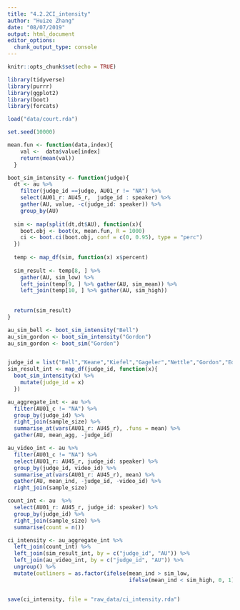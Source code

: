 ```yaml
---
title: "4.2.2CI_intensity"
author: "Huize Zhang"
date: "08/07/2019"
output: html_document
editor_options: 
  chunk_output_type: console
---
```


```r
knitr::opts_chunk$set(echo = TRUE)
```

```r
library(tidyverse)
library(purrr)
library(ggplot2)
library(boot)
library(forcats)

load("data/court.rda")
```


```r

set.seed(10000)

mean.fun <- function(data,index){
    val <-  data$value[index] 
    return(mean(val))
  }

boot_sim_intensity <- function(judge){
  dt <- au %>% 
    filter(judge_id ==judge, AU01_r != "NA") %>% 
    select(AU01_r: AU45_r,  judge_id : speaker) %>% 
    gather(AU, value, -c(judge_id: speaker)) %>% 
    group_by(AU) 
    
  sim <- map(split(dt,dt$AU), function(x){
    boot.obj <- boot(x, mean.fun, R = 1000)
    ci <- boot.ci(boot.obj, conf = c(0, 0.95), type = "perc")
  })
  
  temp <- map_df(sim, function(x) x$percent)
  
  sim_result <- temp[8, ] %>% 
    gather(AU, sim_low) %>% 
    left_join(temp[9, ] %>% gather(AU, sim_mean)) %>% 
    left_join(temp[10, ] %>% gather(AU, sim_high)) 
  
 
  return(sim_result)
}

au_sim_bell <- boot_sim_intensity("Bell")
au_sim_gordon <- boot_sim_intensity("Gordon") 
au_sim_gordon <- boot_sim("Gordon") 


judge_id = list("Bell","Keane","Kiefel","Gageler","Nettle","Gordon","Edelman")
sim_result_int <- map_df(judge_id, function(x){
  boot_sim_intensity(x) %>% 
    mutate(judge_id = x)
  })


```

```r
au_aggregate_int <- au %>% 
  filter(AU01_c != "NA") %>% 
  group_by(judge_id) %>% 
  right_join(sample_size) %>% 
  summarise_at(vars(AU01_r: AU45_r), .funs = mean) %>% 
  gather(AU, mean_agg, -judge_id) 

au_video_int <- au %>% 
  filter(AU01_c != "NA") %>% 
  select(AU01_r: AU45_r, judge_id: speaker) %>% 
  group_by(judge_id, video_id) %>% 
  summarise_at(vars(AU01_r: AU45_r), mean) %>%
  gather(AU, mean_ind, -judge_id, -video_id) %>% 
  right_join(sample_size)

count_int <- au  %>% 
  select(AU01_r: AU45_r, judge_id: speaker) %>% 
  group_by(judge_id) %>% 
  right_join(sample_size) %>%
  summarise(count = n())
```

```r
ci_intensity <- au_aggregate_int %>% 
  left_join(count_int) %>% 
  left_join(sim_result_int, by = c("judge_id", "AU")) %>%
  left_join(au_video_int, by = c("judge_id", "AU")) %>% 
  ungroup() %>% 
  mutate(outliners = as.factor(ifelse(mean_ind > sim_low, 
                                      ifelse(mean_ind < sim_high, 0, 1), 1)))


save(ci_intensity, file = "raw_data/ci_intensity.rda")

```



